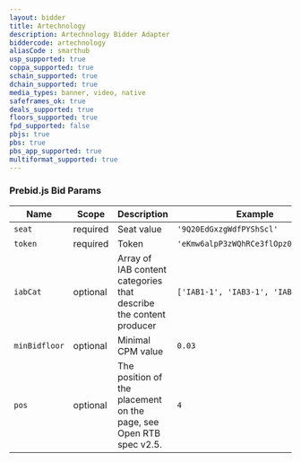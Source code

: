 ```yaml
---
layout: bidder
title: Artechnology
description: Artechnology Bidder Adapter
biddercode: artechnology
aliasCode : smarthub
usp_supported: true
coppa_supported: true
schain_supported: true
dchain_supported: true
media_types: banner, video, native
safeframes_ok: true
deals_supported: true
floors_supported: true
fpd_supported: false
pbjs: true
pbs: true
pbs_app_supported: true
multiformat_supported: true
---
```


### Prebid.js Bid Params


| Name          | Scope    | Description                     | Example                             | Type      |
|---------------|----------|---------------------------------|-------------------------------------|-----------|
| `seat`        | required | Seat value                      | `'9Q20EdGxzgWdfPYShScl'`            | `string`  |
| `token`       | required | Token                           | `'eKmw6alpP3zWQhRCe3flOpz0wpuwRFjW'` | `string`  |
| `iabCat`      | optional | Array of IAB content categories that describe the content producer | `['IAB1-1', 'IAB3-1', 'IAB4-3']` | `Array(String)` |
| `minBidfloor`  | optional | Minimal CPM value               | `0.03`                              | `float`    |
| `pos`         | optional | The position of the placement on the page, see Open RTB spec v2.5.  | `4` | `number`  |
